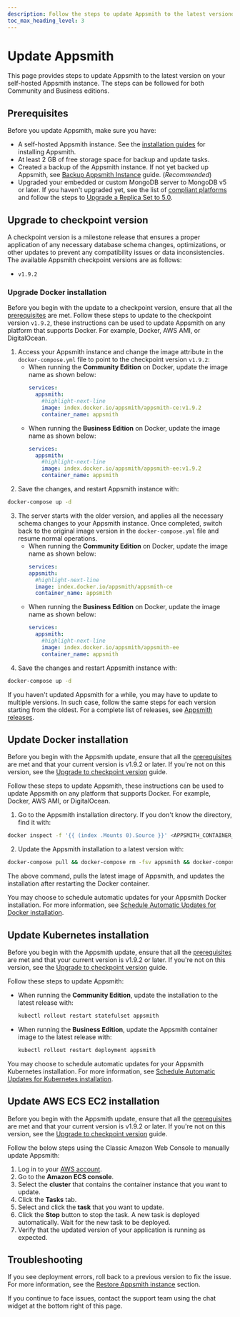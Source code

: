 ```yaml
---
description: Follow the steps to update Appsmith to the latest versionon your self-hosted Appsmith instance.
toc_max_heading_level: 3
---
```


# Update Appsmith

This page provides steps to update Appsmith to the latest version on your self-hosted Appsmith instance. The steps can be followed for both Community and Business editions.

## Prerequisites

Before you update Appsmith, make sure you have:

* A self-hosted Appsmith instance. See the [installation guides](/getting-started/setup/installation-guides) for installing Appsmith.
* At least 2 GB of free storage space for backup and update tasks.
* Created a backup of the Appsmith instance. If not yet backed up Appsmith, see [Backup Appsmith Instance](/getting-started/setup/instance-management/appsmithctl/#backup-instance) guide. (_Recommended_)
* Upgraded your embedded or custom MongoDB server to MongoDB v5 or later. If you haven't upgraded yet, see the list of [compliant platforms](https://www.mongodb.com/docs/manual/administration/production-notes/#platform-support) and follow the steps to [Upgrade a Replica Set to 5.0](https://www.mongodb.com/docs/manual/release-notes/5.0-upgrade-replica-set/).

## Upgrade to checkpoint version

A checkpoint version is a milestone release that ensures a proper application of any necessary database schema changes, optimizations, or other updates to prevent any compatibility issues or data inconsistencies. The available Appsmith checkpoint versions are as follows:

  * `v1.9.2`

### Upgrade Docker installation
Before you begin with the update to a checkpoint version, ensure that all the [prerequisites](#prerequisites) are met. Follow these steps to update to the checkpoint version `v1.9.2`, these instructions can be used to update Appsmith on any platform that supports Docker. For example, Docker, AWS AMI, or DigitalOcean.

1. Access your Appsmith instance and change the image attribute in the `docker-compose.yml` file to point to the checkpoint version `v1.9.2`:
    * When running the **Community Edition** on Docker, update the image name as shown below:
        ```yaml
        services:
          appsmith:
            #highlight-next-line
            image: index.docker.io/appsmith/appsmith-ce:v1.9.2
            container_name: appsmith
        ```
    * When running the **Business Edition** on Docker, update the image name as shown below:
        ```yaml
        services:
          appsmith:
            #highlight-next-line
            image: index.docker.io/appsmith/appsmith-ee:v1.9.2
            container_name: appsmith
        ```
2. Save the changes, and restart Appsmith instance with:
  ```bash
  docker-compose up -d
  ```

3. The server starts with the older version, and applies all the necessary schema changes to your Appsmith instance. Once completed, switch back to the original image version in the `docker-compose.yml` file and resume normal operations.
    * When running the **Community Edition** on Docker, update the image name as shown below:
        ```yaml
        services:
        appsmith:
          #highlight-next-line
          image: index.docker.io/appsmith/appsmith-ce
          container_name: appsmith
        ```
    * When running the **Business Edition** on Docker, update the image name as shown below:
        ```yaml
        services:
          appsmith:
            #highlight-next-line
            image: index.docker.io/appsmith/appsmith-ee
            container_name: appsmith
        ```
4. Save the changes and restart Appsmith instance with: 
  ```bash
  docker-compose up -d
  ```

If you haven't updated Appsmith for a while, you may have to update to multiple versions. In such case, follow the same steps for each version starting from the oldest. For a complete list of releases, see [Appsmith releases](https://github.com/appsmithorg/appsmith/releases).

## Update Docker installation

Before you begin with the Appsmith update, ensure that all the [prerequisites](#prerequisites) are met and that your current version is v1.9.2 or later. If you're not on this version, see the [Upgrade to checkpoint version](#upgrade-to-checkpoint-version) guide.

Follow these steps to update Appsmith, these instructions can be used to update Appsmith on any platform that supports Docker. For example, Docker, AWS AMI, or DigitalOcean.

1. Go to the Appsmith installation directory. If you don't know the directory, find it with:

  ```bash
  docker inspect -f '{{ (index .Mounts 0).Source }}' <APPSMITH_CONTAINER_ID>
  ```
2. Update the Appsmith installation to a latest version with:

  ```bash
  docker-compose pull && docker-compose rm -fsv appsmith && docker-compose up -d
  ```
The above command, pulls the latest image of Appsmith, and updates the installation after restarting the Docker container.

You may choose to schedule automatic updates for your Appsmith Docker installation. For more information, see [Schedule Automatic Updates for Docker installation](/getting-started/setup/instance-management/maintenance-window#docker).

## Update Kubernetes installation

Before you begin with the Appsmith update, ensure that all the [prerequisites](#prerequisites) are met and that your current version is v1.9.2 or later. If you're not on this version, see the [Upgrade to checkpoint version](#upgrade_to_checkpoint_version) guide.

Follow these steps to update Appsmith:

* When running the **Community Edition**, update the installation to the latest release with:

  ```bash
  kubectl rollout restart statefulset appsmith
  ```
* When running the **Business Edition**, update the Appsmith container image to the latest release with: 

  ```bash
  kubectl rollout restart deployment appsmith
  ```
You may choose to schedule automatic updates for your Appsmith Kubernetes installation. For more information, see [Schedule Automatic Updates for Kubernetes installation](/getting-started/setup/instance-management/maintenance-window#kubernetes ).

## Update AWS ECS EC2 installation

Before you begin with the Appsmith update, ensure that all the [prerequisites](#prerequisites) are met and that your current version is v1.9.2 or later. If you're not on this version, see the [Upgrade to checkpoint version](#upgrade_to_checkpoint_version) guide.

Follow the below steps using the Classic Amazon Web Console to manually update Appsmith:

1. Log in to your [AWS account](https://console.aws.amazon.com/ecs/).
2. Go to the **Amazon ECS console**.
3. Select the **cluster** that contains the container instance that you want to update.
4. Click the **Tasks** tab.
5. Select and click the **task** that you want to update. 
6. Click the **Stop** button to stop the task. A new task is deployed automatically. Wait for the new task to be deployed.
7. Verify that the updated version of your application is running as expected.

## Troubleshooting

If you see deployment errors, roll back to a previous version to fix the issue. For more information, see the [Restore Appsmith instance](/getting-started/setup/instance-management/appsmithctl#restore-instance) section. 

If you continue to face issues, contact the support team using the chat widget at the bottom right of this page.

